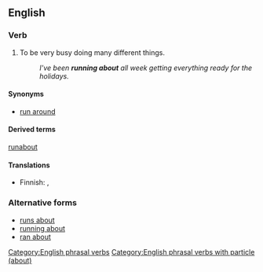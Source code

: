 ==English==

===Verb===
{{head|en|verb|head=to [[run]] [[about]]}}

# {{idiomatic}}{{intransitive}}To be very busy doing many different things.
#: ''I've been '''running about''' all week getting everything ready for the holidays.''

====Synonyms====
* [[run around]]

====Derived terms====
[[runabout]]

====Translations====
{{trans-top|to be very busy doing many things}}
* Finnish: {{t|fi|touhuta}}, {{t|fi|touhuilla}}
{{trans-mid}}
{{trans-bottom}}

===Alternative forms===
* [[runs about]]
* [[running about]]
* [[ran about]]

[[Category:English phrasal verbs]]
[[Category:English phrasal verbs with particle (about)]]